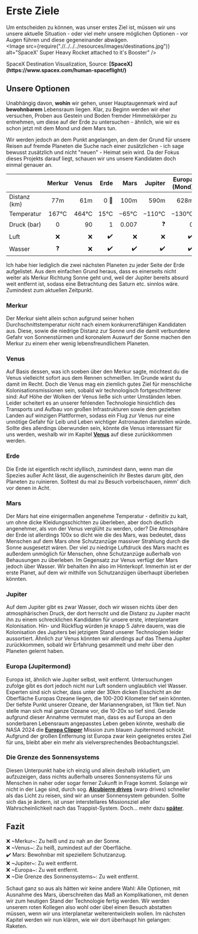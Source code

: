 
# Erste Ziele <br />

<ReadingTime duration="5" />
<AudioPlayer ident="destinations" />

Um entscheiden zu können, was unser erstes Ziel ist, müssen wir uns unsere aktuelle Situation - oder viel mehr unsere möglichen Optionen - vor Augen führen und diese gegeneinander abwägen.
<br />
<Image src={require(".//../../../resources/images/destinations.jpg")} alt="SpaceX' Super Heavy Rocket attached to it's Booster" />
<figcaption style={{ color: "rgb(156, 156, 156)", fontSize: "14px", marginTop: "2px" }}>SpaceX Destination Visualization, Source: <strong>[SpaceX](https://www.spacex.com/human-spaceflight/)</strong></figcaption>

## Unsere Optionen
Unabhängig davon, <strong>wohin</strong> wir gehen, unser Hauptaugenmark wird auf <strong>bewohnbarem</strong> Lebensraum liegen. Klar, zu Beginn werden wir eher versuchen, Proben aus Gestein und Boden fremder Himmelskörper zu entnehmen, um diese auf der Erde zu untersuchen - ähnlich, wie wir es schon jetzt mit dem Mond und dem Mars tun.

Wir werden jedoch an dem Punkt angelangen, an dem der Grund für unsere Reisen auf fremde Planeten die Suche nach einer zusätzlichen - ich sage bewusst zusätzlich und nicht "neuen" - Heimat sein wird. Da der Fokus dieses Projekts darauf liegt, schauen wir uns unsere Kandidaten doch einmal genauer an.


|        | Merkur | Venus | Erde | Mars | Jupiter | Europa (Mond) | Sonnensystem |
| :----- | :----: | ----: | ----: | ----: | ----: | ----: | ----: |
| Distanz (km) | 77m | 61m | 0 🤯 | 100m | 590m | 628m | 14 Mrd. | 
| Temperatur | 167°C  |  464°C |  15°C |  −65°C |  −110°C |  −130°C | -273°C |
| Druck (bar) | 0 |  90 |  1 |  0.007 | ❓ | 0 | 0 |
| Luft | ❌ | ❌ | ✔️ | ❌ | ❌ | ✔️ | ❌ |
| Wasser | ❓ | ❌ | ✔️ | ✔️| ✔️ | ✔️ | ❌ |

Ich habe hier lediglich die zwei nächsten Planeten zu jeder Seite der Erde aufgelistet. Aus dem einfachen Grund heraus, dass es einerseits nicht weiter als Merkur Richtung Sonne geht und, weil der Jupiter bereits absurd weit entfernt ist, sodass eine Betrachtung des Saturn etc. sinnlos wäre. Zumindest zum aktuellen Zeitpunkt.

### Merkur
Der Merkur sieht allein schon aufgrund seiner hohen Durchschnittstemperatur nicht nach einem konkurrenzfähigen Kandidaten aus. Diese, sowie die niedrige Distanz zur Sonne und die damit verbundene Gefahr von Sonnenstürmen und koronalem Auswurf der Sonne machen den Merkur zu einem eher wenig lebensfreundlichem Planeten.

### Venus
Auf Basis dessen, was ich soeben über den Merkur sagte, möchtest du die Venus vielleicht sofort aus dem Rennen schmeißen. Im Grunde wärst du damit im Recht. Doch die Venus mag ein ziemlich gutes Ziel für menschliche Kolonisationsmissionen sein, sobald wir technologisch fortgeschrittener sind: Auf Höhe der Wolken der Venus ließe sich unter Umständen leben. Leider scheitert es an unserer fehlenden Technologie hinsichtlich des Transports und Aufbau von großen Infrastrukturen sowie dem gezielten Landen auf winzigen Plattformen, sodass ein Flug zur Venus nur eine unnötige Gefahr für Leib und Leben wichtiger Astronauten darstellen würde. Sollte dies allerdings überwunden sein, könnte die Venus interessant für uns werden, weshalb wir im Kapitel <strong>[Venus]()</strong> auf diese zurückkommen werden.

### Erde
Die Erde ist eigentlich recht idyllisch, zumindest dann, wenn man die Spezies außer Acht lässt, die augenscheinlich ihr Bestes darum gibt, den Planeten zu ruinieren. Solltest du mal zu Besuch vorbeischauen, nimm' dich vor denen in Acht.

### Mars
Der Mars hat eine einigermaßen angenehme Temperatur - definitiv zu kalt, um ohne dicke Kleidungsschichten zu überleben, aber doch deutlich angenehmer, als von der Venus verglüht zu werden, oder? Die Atmosphäre der Erde ist allerdings 100x so dicht wie die des Mars, was bedeutet, dass Menschen auf dem Mars ohne Schutzanzüge massiver Strahlung durch die Sonne ausgesetzt wären. Der viel zu niedrige Luftdruck des Mars macht es außerdem unmöglich für Menschen, ohne Schutzanzüge außerhalb von Behausungen zu überleben. Im Gegensatz zur Venus verfügt der Mars jedoch über Wasser. Wir behalten ihn also im Hinterkopf. Immerhin ist er der erste Planet, auf dem wir mithilfe von Schutzanzügen überhaupt überleben könnten.

### Jupiter
Auf dem Jupiter gibt es zwar Wasser, doch wir wissen nichts über den atmosphärischen Druck, der dort herrscht und die Distanz zu Jupiter macht ihn zu einem schrecklichen Kandidaten für unsere erste, interplanetare Kolonisation. Hin- und Rückflug würden je knapp 5 Jahre dauern, was die Kolonisation des Jupiters bei jetzigem Stand unserer Technologien leider aussortiert. Ähnlich zur Venus könnten wir allerdings auf das Thema Jupiter zurückkommen, sobald wir Erfahrung gesammelt und mehr über den Planeten gelernt haben.

### Europa (Jupitermond)
Europa ist, ähnlich wie Jupiter selbst, weit entfernt. Untersuchungen zufolge gibt es dort jedoch nicht nur Luft sondern unglaublich viel Wasser. Experten sind sich sicher, dass unter der 30km dicken Eisschicht an der Oberfläche Europas Ozeane liegen, die 100-200 Kilometer tief sein könnten. Der tiefste Punkt unserer Ozeane, der Mariannengraben, ist 11km tief. Nun stelle man sich mal ganze Ozeane vor, die 10-20x so tief sind. Gerade aufgrund dieser Annahme vermutet man, dass es auf Europa an den sonderbaren Lebensraum angepasstes Leben geben könnte, weshalb die NASA 2024 die <strong>[Europa Clipper](https://europa.nasa.gov/)</strong> Mission zum blauen Jupitermond schickt. Aufgrund der großen Entfernung ist Europa zwar kein geeignetes erstes Ziel für uns, bleibt aber ein mehr als vielversprechendes Beobachtungsziel.

### Die Grenze des Sonnensystems
Diesen Unterpunkt habe ich einzig und allein deshalb inkludiert, um aufzuzeigen, dass nichts außerhalb unseres Sonnensystems für uns Menschen in naher oder sogar ferner Zukunft in Frage kommt. Solange wir nicht in der Lage sind, durch sog. <strong>[Alcubierre drives](https://en.wikipedia.org/wiki/Alcubierre_drive)</strong> (warp drives) schneller als das Licht zu reisen, sind wir an unser Sonnensystem gebunden. Sollte sich das je ändern, ist unser interstellares Missionsziel aller Wahrscheinlichkeit nach das Trappist-System. Doch... mehr dazu <strong>[später]()</strong>.

## Fazit
❌ ~Merkur~: Zu heiß und zu nah an der Sonne. <br />
❌ ~Venus~: Zu heiß, zumindest auf der Oberfläche. <br />
✔️ Mars: Bewohnbar mit speziellem Schutzanzug. <br />
❌ ~Jupiter~: Zu weit entfernt. <br />
❌ ~Europa~: Zu weit entfernt. <br />
❌ ~Die Grenze des Sonnensystems~: Zu weit entfernt. <br />

Schaut ganz so aus als hätten wir keine andere Wahl: Alle Optionen, mit Ausnahme des Mars, überschreiten das Maß an Komplikationen, mit denen wir zum heutigen Stand der Technologie fertig werden. Wir werden unserem roten Kollegen also wohl oder übel einen Besuch abstatten müssen, wenn wir uns interplanetar weiterentwickeln wollen. Im nächsten Kapitel werden wir nun klären, wie wir dort überhaupt hin gelangen: Raketen.

<SaveArticleSection article="destinations"/>

<Analytics />